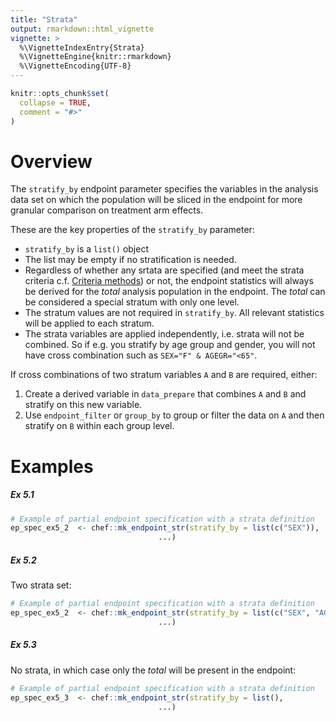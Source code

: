 ```yaml
---
title: "Strata"
output: rmarkdown::html_vignette
vignette: >
  %\VignetteIndexEntry{Strata}
  %\VignetteEngine{knitr::rmarkdown}
  %\VignetteEncoding{UTF-8}
---
```


```r
knitr::opts_chunk$set(
  collapse = TRUE,
  comment = "#>"
)
```

# Overview

The `stratify_by` endpoint parameter specifies the variables in the analysis data set on which the population will be sliced in the endpoint for more granular comparison on treatment arm effects. 

These are the key properties of the `stratify_by` parameter:

* `stratify_by` is a `list()` object
* The list may be empty if no stratification is needed. 
* Regardless of whether any srtata are specified (and meet the strata criteria c.f. [Criteria methods](methods_criteria.html)) or not, the endpoint statistics will always be derived for the *total* analysis population in the endpoint. The *total* can be considered a special stratum with only one level. 
* The stratum values are not required in `stratify_by`. All relevant statistics will be applied to each stratum.
* The strata variables are applied independently, i.e. strata will not be combined. So if e.g. you stratify by age group and gender, you will not have cross combination such as `SEX="F" & AGEGR="<65"`. 

If cross combinations of two stratum variables `A` and `B` are required, either: 

1. Create a derived variable in `data_prepare` that combines `A` and `B` and stratify on this new variable.
2. Use `endpoint_filter` or `group_by` to group or filter the data on `A` and then stratify on `B` within each group level.

# Examples

##### Ex 5.1


```r
# Example of partial endpoint specification with a strata definition
ep_spec_ex5_2  <- chef::mk_endpoint_str(stratify_by = list(c("SEX")),
                                 ...)
```

##### Ex 5.2

Two strata set:

```r
# Example of partial endpoint specification with a strata definition
ep_spec_ex5_2  <- chef::mk_endpoint_str(stratify_by = list(c("SEX", "AGEGGR1")),
                                 ...)
```

##### Ex 5.3

No strata, in which case only the *total* will be present in the endpoint:

```r
# Example of partial endpoint specification with a strata definition
ep_spec_ex5_3  <- chef::mk_endpoint_str(stratify_by = list(),
                                 ...)
```
